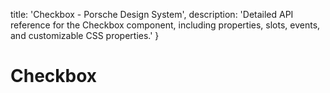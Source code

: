 
  title: 'Checkbox - Porsche Design System',
  description: 'Detailed API reference for the Checkbox component, including properties, slots, events, and customizable CSS properties.'
}

# Checkbox <ComponentStatus tagName="p-checkbox"></ComponentStatus>

<ComponentApi tagName="p-checkbox" />